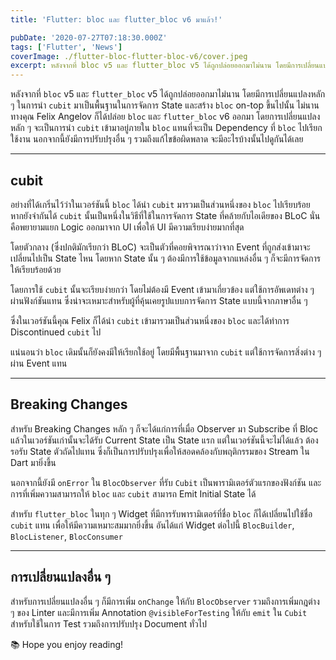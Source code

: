 ```yaml
---
title: 'Flutter: bloc และ flutter_bloc v6 มาแล้ว!'

pubDate: '2020-07-27T07:18:30.000Z'
tags: ['Flutter', 'News']
coverImage: ./flutter-bloc-flutter-bloc-v6/cover.jpeg
excerpt: หลังจากที่ bloc v5 และ flutter_bloc v5 ได้ถูกปล่อยออกมาไม่นาน โดยมีการเปลี่ยนแปลงหลัก ๆ ในการนำ cubit มาเป็นพื้นฐานในการจัดการ State และสร้าง bloc on-top ขึ้นไปนั้น ไม่นานทางคุณ​ Felix Angelov ก็ได้ปล่อย bloc และ flutter_bloc v6 ออกมา โดยการเปลี่ยนแปลงหลัก ๆ จะเป็นการนำ cubit เข้ามาอยู่ภายใน bloc แทนที่จะเป็น Dependency ที่ bloc ไปเรียกใช้งาน นอกจากนี้ยังมีการปรับปรุงอื่น ๆ รวมถึงแก้ไขข้อผิดพลาด จะมีอะไรบ้างนั้นไปดูกันได้เลย
---
```



หลังจากที่ `bloc` v5 และ `flutter_bloc` v5 ได้ถูกปล่อยออกมาไม่นาน โดยมีการเปลี่ยนแปลงหลัก ๆ ในการนำ `cubit` มาเป็นพื้นฐานในการจัดการ State และสร้าง `bloc` on-top ขึ้นไปนั้น ไม่นานทางคุณ​ Felix Angelov ก็ได้ปล่อย `bloc` และ `flutter_bloc` v6 ออกมา โดยการเปลี่ยนแปลงหลัก ๆ จะเป็นการนำ `cubit` เข้ามาอยู่ภายใน `bloc` แทนที่จะเป็น Dependency ที่ `bloc` ไปเรียกใช้งาน นอกจากนี้ยังมีการปรับปรุงอื่น ๆ รวมถึงแก้ไขข้อผิดพลาด จะมีอะไรบ้างนั้นไปดูกันได้เลย

---

## cubit

อย่างที่ได้เกริ่นไว้ว่าในเวอร์ชันนี้ `bloc` ได้นำ `cubit` มารวมเป็นส่วนหนึ่งของ `bloc` ไปเรียบร้อย หากยังจำกันได้ `cubit` นั้นเป็นหนึ่งในวิธีที่ใช้ในการจัดการ State ที่คล้ายกับไอเดียของ BLoC นั่นคือพยายามแยก Logic ออกมาจาก UI เพื่อให้ UI มีความเรียบง่ายมากที่สุด

โดยตัวกลาง (ซึ่งปกติมักเรียกว่า BLoC) จะเป็นตัวที่คอยพิจารณาว่าจาก Event ที่ถูกส่งเข้ามาจะเปลี่ยนไปเป็น State ไหน โดยหาก State นั้น ๆ ต้องมีการใช้ข้อมูลจากแหล่งอื่น ๆ ก็จะมีการจัดการให้เรียบร้อยด้วย

โดยการใช้ `cubit` นั้นจะเรียบง่ายกว่า โดยไม่ต้องมี Event เข้ามาเกี่ยวข้อง แต่ใช้การอัพเดทต่าง ๆ ผ่านฟังก์ชันแทน ซึ่งน่าจะเหมาะสำหรับผู้ที่คุ้นเคยรูปแบบการจัดการ State แบบนี้จากภาษาอื่น ๆ

ซึ่งในเวอร์ชันนี้คุณ​ Felix ก็ได้นำ `cubit` เข้ามารวมเป็นส่วนหนึ่งของ `bloc` และได้ทำการ Discontinued `cubit` ไป

แน่นอนว่า `bloc` เดิมนั้นก็ยังคงมีให้เรียกใช้อยู่ โดยมีพื้นฐานมาจาก `cubit` แต่ใช้การจัดการสิ่งต่าง ๆ ผ่าน Event แทน

---

## Breaking Changes

สำหรับ Breaking Changes หลัก ๆ ก็จะได้แก่การที่เมื่อ Observer มา Subscribe ที่ Bloc แล้วในเวอร์ชันเก่านั้นจะได้รับ Current State เป็น State แรก แต่ในเวอร์ชันนี้จะไม่ได้แล้ว ต้องรอรับ State ตัวถัดไปแทน ซึ่งก็เป็นการปรับปรุงเพื่อให้สอดคล้องกับพฤติกรรมของ Stream ใน Dart มายิ่งขึ้น

นอกจากนี้ยังมี `onError` ใน `BlocObserver` ที่รับ `Cubit` เป็นพารามิเตอร์ตัวแรกของฟังก์ชัน และการที่เพิ่มความสามารถให้ `bloc` และ `cubit` สามารถ Emit Initial State ได้

สำหรับ `flutter_bloc` ในทุก ๆ Widget ที่มีการรับพารามิเตอร์ที่ชื่อ `bloc` ก็ได้เปลี่ยนไปใช้ชื่อ `cubit` แทน เพื่อให้มีความเหมาะสมมากยิ่งขึ้น อันได้แก่ Widget ต่อไปนี้ `BlocBuilder`, `BlocListener`, `BlocConsumer`

---

## การเปลี่ยนแปลงอื่น ๆ

สำหรับการเปลี่ยนแปลงอื่น ๆ ก็มีการเพิ่ม `onChange` ให้กับ `BlocObserver` รวมถึงการเพิ่มกฎต่าง ๆ ของ Linter และมีการเพิ่ม Annotation `@visibleForTesting` ให้กับ `emit` ใน `Cubit` สำหรับใช้ในการ Test รวมถึงการปรับปรุง Document ทั่วไป

<Callout type="tip" title="Thanks for reading">
  📚 Hope you enjoy reading!
</Callout>
